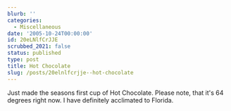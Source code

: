 ```yaml
---
blurb: ''
categories:
  - Miscellaneous
date: '2005-10-24T00:00:00'
id: 20eLNlfCrJJE
scrubbed_2021: false
status: published
type: post
title: Hot Chocolate
slug: /posts/20elnlfcrjje--hot-chocolate
---
```


Just made the seasons first cup of Hot Chocolate. Please note, that
it's 64 degrees right now. I have definitely acclimated to Florida.
